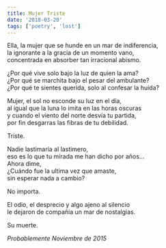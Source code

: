 ```yaml
---
title: Mujer Triste
date: '2018-03-20'
tags: ['poetry', 'lost']
---
```


<div className="italic">
Ella, la mujer que se hunde en un mar de indiferencia,<br/>
la ignorante a la gracia de un momento vano,<br/>  
concentrada en absorber tan irracional abismo.<br/>

¿Por qué vive solo bajo la luz de quien la ama? <br/>
¿Por qué se marchita bajo el pesar del ambulante? <br/>
¿Por qué te sientes querida, solo al confesar la huida? <br/>

Mujer, el sol no esconde su luz en el día, <br/>
al igual que la luna lo imita en las horas oscuras <br/>
y cuando el viento del norte desvía tu partida,<br/>
por fin desgarras las fibras de tu debilidad.<br/>

Triste.<br/>

Nadie lastimaría al lastimero,<br/>
eso es lo que tu mirada me han dicho por años...<br/>
Ahora dime,<br/>
¿Cuándo fue la ultima vez que amaste, <br/>
sin esperar nada a cambio?<br/>

No importa.<br/>

El odio, el desprecio y algo ajeno al silencio<br/>
le dejaron de compañía un mar de nostalgias.<br/>

Su muerte.<br/>
</div>

*Probablemente Noviembre de 2015*